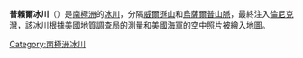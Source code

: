 {{unreferenced|time=2013-10-27T08:32:30+00:00}}
{{coord|70|5|S|160|10|E|type:glacier_region:AQ|display=title}}

'''普賴爾冰川'''（{{lang-en|Pryor Glacier}}）是[[南極洲|南極洲]]的[[冰川|冰川]]，分隔[[威爾遜山|威爾遜山]]和[[烏薩爾普山脈|烏薩爾普山脈]]，最終注入[[倫尼克灣|倫尼克灣]]，該冰川根據[[美國地質調查局|美國地質調查局]]的測量和[[美國海軍|美國海軍]]的空中照片被繪入地圖。

{{Antarctica-geo-stub}}
[[Category:南極洲冰川|Category:南極洲冰川]]